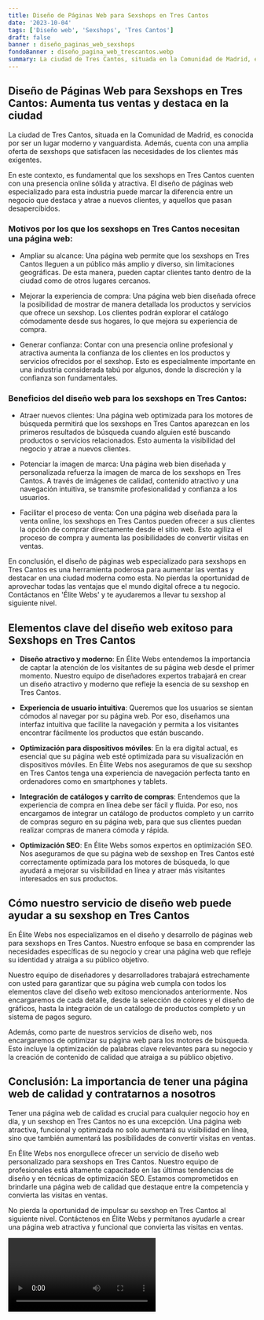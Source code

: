 ```yaml
---
title: Diseño de Páginas Web para Sexshops en Tres Cantos
date: '2023-10-04'
tags: ['Diseño web', 'Sexshops', 'Tres Cantos']
draft: false
banner : diseño_paginas_web_sexshops
fondoBanner : diseño_pagina_web_trescantos.webp
summary: La ciudad de Tres Cantos, situada en la Comunidad de Madrid, es conocida por ser un lugar moderno y vanguardista. Además, cuenta con una amplia oferta de sexshops que satisfacen las necesidades de los clientes más exigentes.
---
```


## Diseño de Páginas Web para Sexshops en Tres Cantos: Aumenta tus ventas y destaca en la ciudad

La ciudad de Tres Cantos, situada en la Comunidad de Madrid, es conocida por ser un lugar moderno y vanguardista. Además, cuenta con una amplia oferta de sexshops que satisfacen las necesidades de los clientes más exigentes.

En este contexto, es fundamental que los sexshops en Tres Cantos cuenten con una presencia online sólida y atractiva. El diseño de páginas web especializado para esta industria puede marcar la diferencia entre un negocio que destaca y atrae a nuevos clientes, y aquellos que pasan desapercibidos.

### Motivos por los que los sexshops en Tres Cantos necesitan una página web:

- Ampliar su alcance: Una página web permite que los sexshops en Tres Cantos lleguen a un público más amplio y diverso, sin limitaciones geográficas. De esta manera, pueden captar clientes tanto dentro de la ciudad como de otros lugares cercanos.

- Mejorar la experiencia de compra: Una página web bien diseñada ofrece la posibilidad de mostrar de manera detallada los productos y servicios que ofrece un sexshop. Los clientes podrán explorar el catálogo cómodamente desde sus hogares, lo que mejora su experiencia de compra.

- Generar confianza: Contar con una presencia online profesional y atractiva aumenta la confianza de los clientes en los productos y servicios ofrecidos por el sexshop. Esto es especialmente importante en una industria considerada tabú por algunos, donde la discreción y la confianza son fundamentales.

### Beneficios del diseño web para los sexshops en Tres Cantos:

- Atraer nuevos clientes: Una página web optimizada para los motores de búsqueda permitirá que los sexshops en Tres Cantos aparezcan en los primeros resultados de búsqueda cuando alguien esté buscando productos o servicios relacionados. Esto aumenta la visibilidad del negocio y atrae a nuevos clientes.

- Potenciar la imagen de marca: Una página web bien diseñada y personalizada refuerza la imagen de marca de los sexshops en Tres Cantos. A través de imágenes de calidad, contenido atractivo y una navegación intuitiva, se transmite profesionalidad y confianza a los usuarios.

- Facilitar el proceso de venta: Con una página web diseñada para la venta online, los sexshops en Tres Cantos pueden ofrecer a sus clientes la opción de comprar directamente desde el sitio web. Esto agiliza el proceso de compra y aumenta las posibilidades de convertir visitas en ventas.

En conclusión, el diseño de páginas web especializado para sexshops en Tres Cantos es una herramienta poderosa para aumentar las ventas y destacar en una ciudad moderna como esta. No pierdas la oportunidad de aprovechar todas las ventajas que el mundo digital ofrece a tu negocio. Contáctanos en 'Élite Webs' y te ayudaremos a llevar tu sexshop al siguiente nivel.

<GifSeo />

<Cta />

## Elementos clave del diseño web exitoso para Sexshops en Tres Cantos

- **Diseño atractivo y moderno**: En Élite Webs entendemos la importancia de captar la atención de los visitantes de su página web desde el primer momento. Nuestro equipo de diseñadores expertos trabajará en crear un diseño atractivo y moderno que refleje la esencia de su sexshop en Tres Cantos.

- **Experiencia de usuario intuitiva**: Queremos que los usuarios se sientan cómodos al navegar por su página web. Por eso, diseñamos una interfaz intuitiva que facilite la navegación y permita a los visitantes encontrar fácilmente los productos que están buscando.

- **Optimización para dispositivos móviles**: En la era digital actual, es esencial que su página web esté optimizada para su visualización en dispositivos móviles. En Élite Webs nos aseguramos de que su sexshop en Tres Cantos tenga una experiencia de navegación perfecta tanto en ordenadores como en smartphones y tablets.

- **Integración de catálogos y carrito de compras**: Entendemos que la experiencia de compra en línea debe ser fácil y fluida. Por eso, nos encargamos de integrar un catálogo de productos completo y un carrito de compras seguro en su página web, para que sus clientes puedan realizar compras de manera cómoda y rápida.

- **Optimización SEO**: En Élite Webs somos expertos en optimización SEO. Nos aseguramos de que su página web de sexshop en Tres Cantos esté correctamente optimizada para los motores de búsqueda, lo que ayudará a mejorar su visibilidad en línea y atraer más visitantes interesados en sus productos.

## Cómo nuestro servicio de diseño web puede ayudar a su sexshop en Tres Cantos

En Élite Webs nos especializamos en el diseño y desarrollo de páginas web para sexshops en Tres Cantos. Nuestro enfoque se basa en comprender las necesidades específicas de su negocio y crear una página web que refleje su identidad y atraiga a su público objetivo.

Nuestro equipo de diseñadores y desarrolladores trabajará estrechamente con usted para garantizar que su página web cumpla con todos los elementos clave del diseño web exitoso mencionados anteriormente. Nos encargaremos de cada detalle, desde la selección de colores y el diseño de gráficos, hasta la integración de un catálogo de productos completo y un sistema de pagos seguro.

Además, como parte de nuestros servicios de diseño web, nos encargaremos de optimizar su página web para los motores de búsqueda. Esto incluye la optimización de palabras clave relevantes para su negocio y la creación de contenido de calidad que atraiga a su público objetivo.

## Conclusión: La importancia de tener una página web de calidad y contratarnos a nosotros

Tener una página web de calidad es crucial para cualquier negocio hoy en día, y un sexshop en Tres Cantos no es una excepción. Una página web atractiva, funcional y optimizada no solo aumentará su visibilidad en línea, sino que también aumentará las posibilidades de convertir visitas en ventas.

En Élite Webs nos enorgullece ofrecer un servicio de diseño web personalizado para sexshops en Tres Cantos. Nuestro equipo de profesionales está altamente capacitado en las últimas tendencias de diseño y en técnicas de optimización SEO. Estamos comprometidos en brindarle una página web de calidad que destaque entre la competencia y convierta las visitas en ventas.

No pierda la oportunidad de impulsar su sexshop en Tres Cantos al siguiente nivel. Contáctenos en Élite Webs y permítanos ayudarle a crear una página web atractiva y funcional que convierta las visitas en ventas.

<Video />

<CtaBot job='Sexshops' city='Tres Cantos'/>

<Gmaps query='Tres Cantos+españa+maps' />